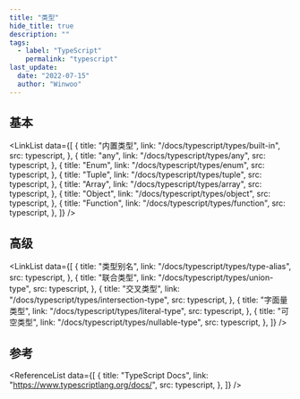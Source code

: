 ```yaml
---
title: "类型"
hide_title: true
description: ""
tags:
  - label: "TypeScript"
    permalink: "typescript"
last_update:
  date: "2022-07-15"
  author: "Winwoo"
---
```



<FeatureIcon src={typescript} title="类型" />

## 基本

<LinkList
  data={[
    {
      title: "内置类型",
      link: "/docs/typescript/types/built-in",
      src: typescript,
    },
    {
      title: "any",
      link: "/docs/typescript/types/any",
      src: typescript,
    },
    {
      title: "Enum",
      link: "/docs/typescript/types/enum",
      src: typescript,
    },
    {
      title: "Tuple",
      link: "/docs/typescript/types/tuple",
      src: typescript,
    },
    {
      title: "Array",
      link: "/docs/typescript/types/array",
      src: typescript,
    },
    {
      title: "Object",
      link: "/docs/typescript/types/object",
      src: typescript,
    },
    {
      title: "Function",
      link: "/docs/typescript/types/function",
      src: typescript,
    },
  ]}
/>

## 高级

<LinkList
  data={[
    {
      title: "类型别名",
      link: "/docs/typescript/types/type-alias",
      src: typescript,
    },
    {
      title: "联合类型",
      link: "/docs/typescript/types/union-type",
      src: typescript,
    },
    {
      title: "交叉类型",
      link: "/docs/typescript/types/intersection-type",
      src: typescript,
    },
    {
      title: "字面量类型",
      link: "/docs/typescript/types/literal-type",
      src: typescript,
    },
    {
      title: "可空类型",
      link: "/docs/typescript/types/nullable-type",
      src: typescript,
    },
  ]}
/>

## 参考

<ReferenceList
  data={[
    {
      title: "TypeScript Docs",
      link: "https://www.typescriptlang.org/docs/",
      src: typescript,
    },
  ]}
/>
